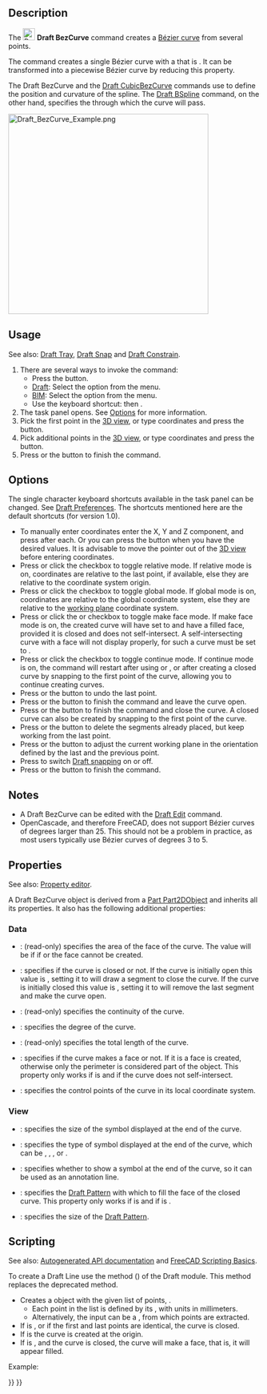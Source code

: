 <languages/>
<translate>

<!--T:24-->
{{Docnav
|[[Draft_CubicBezCurve|CubicBezCurve]]
|[[Draft_Point|Point]]
|[[Draft_Workbench|Draft]]
|IconL=Draft_CubicBezCurve.svg
|IconR=Draft_Point.svg
|IconC=Workbench_Draft.svg
}}

<!--T:14-->
{{GuiCommand
|Name=Draft BezCurve
|MenuLocation=Drafting → Bézier tools → Bézier curve<br>2D Drafting → Bézier curve
|Workbenches=[[Draft_Workbench|Draft]], [[BIM_Workbench|BIM]]
|Shortcut={{KEY|B}} {{KEY|Z}}
|Version=0.14
|SeeAlso=[[Draft_CubicBezCurve|Draft CubicBezCurve]], [[Draft_BSpline|Draft BSpline]]
}}

==Description== <!--T:1--> 

<!--T:2-->
The [[Image:Draft_BezCurve.svg|24px]] '''Draft BezCurve''' command creates a [http://en.wikipedia.org/wiki/Bezier_curve Bézier curve] from several points.

<!--T:12-->
The command creates a single Bézier curve with a {{PropertyData|Degree}} that is {{incode|number_of_points - 1}}. It can be transformed into a piecewise Bézier curve by reducing this property.

<!--T:15-->
The Draft BezCurve and the [[Draft_CubicBezCurve|Draft CubicBezCurve]] commands use {{Emphasis|control points}} to define the position and curvature of the spline. The [[Draft BSpline|Draft BSpline]] command, on the other hand, specifies the {{Emphasis|exact points}} through which the curve will pass.

</translate>
[[Image:Draft_BezCurve_Example.png|400px]]
<translate>
<!--T:16-->
{{Caption|Bézier curve defined by multiple points}}

==Usage== <!--T:3-->

<!--T:27-->
See also: [[Draft_Tray|Draft Tray]], [[Draft_Snap|Draft Snap]] and [[Draft_Constrain|Draft Constrain]].

<!--T:17-->
# There are several ways to invoke the command:
#* Press the {{Button|[[Image:Draft_BezCurve.svg|16px]] [[Draft_BezCurve|Bézier curve]]}} button.
#* [[Draft_Workbench|Draft]]: Select the {{MenuCommand|Drafting → Bézier tools → [[Image:Draft_BezCurve.svg|16px]] Bézier curve}} option from the menu.
#* [[BIM_Workbench|BIM]]: Select the {{MenuCommand|2D Drafting → [[Image:Draft_BezCurve.svg|16px]] Bézier curve}} option from the menu.
#* Use the keyboard shortcut: {{KEY|B}} then {{KEY|Z}}.
# The {{MenuCommand|Bézier curve}} task panel opens. See [[#Options|Options]] for more information.
# Pick the first point in the [[3D_view|3D view]], or type coordinates and press the {{Button|[[Image:Draft_AddPoint.svg|16px]] Enter point}} button.
# Pick additional points in the [[3D_view|3D view]], or type coordinates and press the {{Button|[[Image:Draft_AddPoint.svg|16px]] Enter point}} button.
# Press {{KEY|Esc}} or the {{Button|Close}} button to finish the command.

==Options== <!--T:4-->

<!--T:28-->
The single character keyboard shortcuts available in the task panel can be changed. See [[Draft_Preferences|Draft Preferences]]. The shortcuts mentioned here are the default shortcuts (for version 1.0).

<!--T:5-->
* To manually enter coordinates enter the X, Y and Z component, and press {{KEY|Enter}} after each. Or you can press the {{Button|[[Image:Draft_AddPoint.svg|16px]] Enter point}} button when you have the desired values. It is advisable to move the pointer out of the [[3D_view|3D view]] before entering coordinates.
* Press {{KEY|R}} or click the {{MenuCommand|Relative}} checkbox to toggle relative mode. If relative mode is on, coordinates are relative to the last point, if available, else they are relative to the coordinate system origin.
* Press {{KEY|G}} or click the {{MenuCommand|Global}} checkbox to toggle global mode. If global mode is on, coordinates are relative to the global coordinate system, else they are relative to the [[Draft_SelectPlane|working plane]] coordinate system.
* Press {{KEY|F}} or click the {{MenuCommand|Filled}}{{VersionNoteMinus|1.0}} or {{MenuCommand|Make face}}{{VersionNote|1.1}} checkbox to toggle make face mode. If make face mode is on, the created curve will have {{PropertyData|Make Face}} set to {{TRUE}} and have a filled face, provided it is closed and does not self-intersect. A self-intersecting curve with a face will not display properly, for such a curve {{PropertyData|Make Face}} must be set to {{FALSE}}.
* Press {{KEY|N}} or click the {{MenuCommand|Continue}} checkbox to toggle continue mode. If continue mode is on, the command will restart after using {{Button|[[Image:Draft_FinishLine.svg|16px]] Finish}} or {{Button|[[Image:Draft_CloseLine.svg|16px]] Close}}, or after creating a closed curve by snapping to the first point of the curve, allowing you to continue creating curves.
* Press {{KEY|/}} or the {{Button|[[Image:Draft_UndoLine.svg|16px]] Undo}} button to undo the last point.
* Press {{KEY|A}} or the {{Button|[[Image:Draft_FinishLine.svg|16px]] Finish}} button to finish the command and leave the curve open.
* Press {{KEY|O}} or the {{Button|[[Image:Draft_CloseLine.svg|16px]] Close}} button to finish the command and close the curve. A closed curve can also be created by snapping to the first point of the curve.
* Press {{KEY|W}} or the {{Button|[[Image:Draft Wipe.svg|16px]] Wipe}} button to delete the segments already placed, but keep working from the last point.
* Press {{KEY|U}} or the {{Button|[[Image:Draft SelectPlane.svg|16px]] [[Draft_SelectPlane|Set WP]]}} button to adjust the current working plane in the orientation defined by the last and the previous point.
* Press {{KEY|S}} to switch [[Draft_Snap|Draft snapping]] on or off.
* Press {{KEY|Esc}} or the {{Button|Close}} button to finish the command.

==Notes== <!--T:29-->

<!--T:11-->
* A Draft BezCurve can be edited with the [[Draft_Edit|Draft Edit]] command.
* OpenCascade, and therefore FreeCAD, does not support Bézier curves of degrees larger than 25. This should not be a problem in practice, as most users typically use Bézier curves of degrees 3 to 5.

==Properties== <!--T:6-->

<!--T:30-->
See also: [[Property_editor|Property editor]].

<!--T:31-->
A Draft BezCurve object is derived from a [[Part_Part2DObject|Part Part2DObject]] and inherits all its properties. It also has the following additional properties:

=== Data === <!--T:32-->

<!--T:33-->
{{TitleProperty|Draft}}

<!--T:20-->
* {{PropertyData|Area|Area}}: (read-only) specifies the area of the face of the curve. The value will be {{value|0.0}} if {{PropertyData|Make Face}} if {{FALSE}} or the face cannot be created.
* {{PropertyData|Closed|Bool}}: specifies if the curve is closed or not. If the curve is initially open this value is {{FALSE}}, setting it to {{TRUE}} will draw a segment to close the curve. If the curve is initially closed this value is {{TRUE}}, setting it to {{FALSE}} will remove the last segment and make the curve open.
* {{PropertyData|Continuity|IntegerList}}: (read-only) specifies the continuity of the curve.
* {{PropertyData|Degree|Integer}}: specifies the degree of the curve.
* {{PropertyData|Length|Length}}: (read-only) specifies the total length of the curve.
* {{PropertyData|Make Face|Bool}}: specifies if the curve makes a face or not. If it is {{TRUE}} a face is created, otherwise only the perimeter is considered part of the object. This property only works if {{PropertyData|Closed}} is {{TRUE}} and if the curve does not self-intersect.
* {{PropertyData|Points|VectorList}}: specifies the control points of the curve in its local coordinate system.

=== View === <!--T:34-->

<!--T:35-->
{{TitleProperty|Draft}}

<!--T:21-->
* {{PropertyView|Arrow Size|Length}}: specifies the size of the symbol displayed at the end of the curve.
* {{PropertyView|Arrow Type|Enumeration}}: specifies the type of symbol displayed at the end of the curve, which can be {{value|Dot}}, {{value|Circle}}, {{value|Arrow}}, {{value|Tick}} or {{value|Tick-2}}.
* {{PropertyView|End Arrow|Bool}}: specifies whether to show a symbol at the end of the curve, so it can be used as an annotation line.
* {{PropertyView|Pattern|Enumeration}}: specifies the [[Draft_Pattern|Draft Pattern]] with which to fill the face of the closed curve. This property only works if {{PropertyData|Make Face}} is {{TRUE}} and if {{PropertyView|Display Mode}} is {{value|Flat Lines}}.
* {{PropertyView|Pattern Size|Float}}: specifies the size of the [[Draft_Pattern|Draft Pattern]].

==Scripting== <!--T:36-->

<!--T:8-->
See also: [https://freecad.github.io/SourceDoc/ Autogenerated API documentation] and [[FreeCAD Scripting Basics|FreeCAD Scripting Basics]].

<!--T:9-->
To create a Draft Line use the {{incode|make_bezcurve}} method ({{Version|0.19}}) of the Draft module. This method replaces the deprecated {{incode|makeBezCurve}} method.

</translate>
{{Code|code=
bezcurve = make_bezcurve(pointslist, closed=False, placement=None, face=None, support=None, degree=None)
bezcurve = make_bezcurve(Part.Wire, closed=False, placement=None, face=None, support=None, degree=None)
}}
<translate>

<!--T:10-->
* Creates a {{incode|bezcurve}} object with the given list of points, {{incode|pointslist}}.
** Each point in the list is defined by its {{incode|FreeCAD.Vector}}, with units in millimeters.
** Alternatively, the input can be a {{incode|Part.Wire}}, from which points are extracted.
* If {{incode|closed}} is {{incode|True}}, or if the first and last points are identical, the curve is closed.
* If {{incode|placement}} is {{incode|None}} the curve is created at the origin.
* If {{incode|face}} is {{incode|True}}, and the curve is closed, the curve will make a face, that is, it will appear filled.

<!--T:22-->
Example:

</translate>
{{Code|code=
import FreeCAD as App
import Draft

doc = App.newDocument()

p1 = App.Vector(0, 0, 0)
p2 = App.Vector(1000, 1000, 0)
p3 = App.Vector(2000, 0, 0)
p4 = App.Vector(1500, -2000, 0)

bezcurve1 = Draft.make_bezcurve([p1, p2, p3, p4], closed=True)
bezcurve2 = Draft.make_bezcurve([p4, 1.3*p2, p1, 4.1*p3], closed=True)
bezcurve3 = Draft.make_bezcurve([1.7*p3, 1.5*p4, 2.1*p2, p1], closed=True)

doc.recompute()
}}
<translate>


<!--T:23-->
{{Docnav
|[[Draft_CubicBezCurve|CubicBezCurve]]
|[[Draft_Point|Point]]
|[[Draft_Workbench|Draft]]
|IconL=Draft_CubicBezCurve.svg
|IconR=Draft_Point.svg
|IconC=Workbench_Draft.svg
}}

</translate>
{{Draft Tools navi{{#translation:}}}}
{{Userdocnavi{{#translation:}}}}